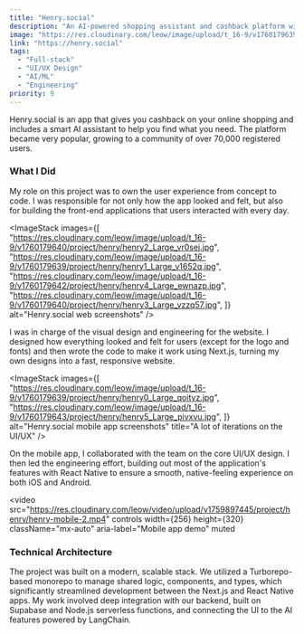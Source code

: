```yaml
---
title: "Henry.social"
description: "An AI-powered shopping assistant and cashback platform with over 70,000 users, built with Next.js, React Native, and Supabase."
image: "https://res.cloudinary.com/leow/image/upload/t_16-9/v1760179639/project/henry/henry1_Large_v1652q.jpg"
link: "https://henry.social"
tags:
  - "Full-stack"
  - "UI/UX Design"
  - "AI/ML"
  - "Engineering"
priority: 9
---
```



Henry.social is an app that gives you cashback on your online shopping and includes a smart AI assistant to help you find what you need. The platform became very popular, growing to a community of over 70,000 registered users.

### What I Did

My role on this project was to own the user experience from concept to code. I was responsible for not only how the app looked and felt, but also for building the front-end applications that users interacted with every day.

<ImageStack
  images={[
    "https://res.cloudinary.com/leow/image/upload/t_16-9/v1760179640/project/henry/henry2_Large_vr0sej.jpg",
    "https://res.cloudinary.com/leow/image/upload/t_16-9/v1760179639/project/henry/henry1_Large_v1652q.jpg",
    "https://res.cloudinary.com/leow/image/upload/t_16-9/v1760179642/project/henry/henry4_Large_ewnazp.jpg",
    "https://res.cloudinary.com/leow/image/upload/t_16-9/v1760179640/project/henry/henry3_Large_vzzq57.jpg",
  ]}
  alt="Henry.social web screenshots"
/>

I was in charge of the visual design and engineering for the website. I designed how everything looked and felt for users (except for the logo and fonts) and then wrote the code to make it work using Next.js, turning my own designs into a fast, responsive website.

<ImageStack
  images={[
    "https://res.cloudinary.com/leow/image/upload/t_16-9/v1760179639/project/henry/henry0_Large_qoityz.jpg",
    "https://res.cloudinary.com/leow/image/upload/t_16-9/v1760179643/project/henry/henry5_Large_pivxvu.jpg",
  ]}
  alt="Henry.social mobile app screenshots"
  title="A lot of iterations on the UI/UX"
/>

On the mobile app, I collaborated with the team on the core UI/UX design. I then led the engineering effort, building out most of the application's features with React Native to ensure a smooth, native-feeling experience on both iOS and Android.

<video
  src="https://res.cloudinary.com/leow/video/upload/v1759897445/project/henry/henry-mobile-2.mp4"
  controls
  width={256}
  height={320}
  className="mx-auto"
  aria-label="Mobile app demo"
  muted
></video>

### Technical Architecture

The project was built on a modern, scalable stack. We utilized a Turborepo-based monorepo to manage shared logic, components, and types, which significantly streamlined development between the Next.js and React Native apps. My work involved deep integration with our backend, built on Supabase and Node.js serverless functions, and connecting the UI to the AI features powered by LangChain.
